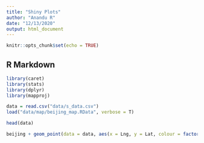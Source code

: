 ```yaml
---
title: "Shiny Plots"
author: "Anandu R"
date: "12/13/2020"
output: html_document
---
```


```r
knitr::opts_chunk$set(echo = TRUE)
```

## R Markdown
```r
library(caret)
library(stats)
library(dplyr)
library(mapproj)
```

```r
data = read.csv("data/s_data.csv")
load("data/map/beijing_map.RData", verbose = T)
```

```r
head(data)
```


```r
beijing + geom_point(data = data, aes(x = Lng, y = Lat, colour = factor(district)), alpha = 0.4, na.rm = T)
```

